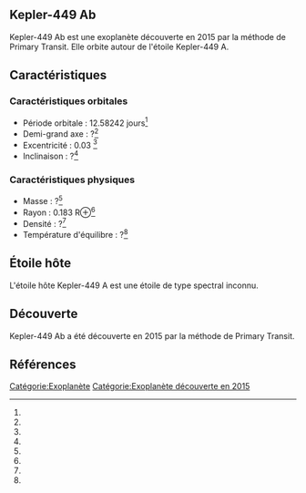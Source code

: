 == Kepler-449 Ab ==

{{Infobox Exoplanète
| nom = Kepler-449 Ab
| image = 
| légende = 
| étoile = Kepler-449 A
| constellation = 
| ascension_droite = 
| déclinaison = 
| distance = ?
| type_spectral = ?
| masse = ?<ref></ref>
| rayon = 0.183 R⊕<ref></ref>
| densité = ?<ref></ref>
| gravité = ?<ref></ref>
| température = ?<ref></ref>
| période = 12.58242 j<ref></ref>
| demi_grand_axe = ?<ref></ref>
| excentricité = 0.03 <ref></ref>
| inclinaison = ?<ref></ref>
| méthode_découverte = Primary Transit
| date_découverte = 2015
| statut = Confirmée
}}

Kepler-449 Ab est une exoplanète découverte en 2015 par la méthode de Primary Transit. Elle orbite autour de l'étoile Kepler-449 A.

== Caractéristiques ==

=== Caractéristiques orbitales ===
* Période orbitale : 12.58242 jours<ref></ref>
* Demi-grand axe : ?<ref></ref>
* Excentricité : 0.03 <ref></ref>
* Inclinaison : ?<ref></ref>

=== Caractéristiques physiques ===
* Masse : ?<ref></ref>
* Rayon : 0.183 R⊕<ref></ref>
* Densité : ?<ref></ref>
* Température d'équilibre : ?<ref></ref>

== Étoile hôte ==

{{Infobox Étoile
| nom = Kepler-449 A
| image = 
| légende = 
| constellation = 
| ascension_droite = 
| déclinaison = 
| distance = ?
| type_spectral = ?
| magnitude_absolue = 
| magnitude_apparente = 
| masse = ?<ref></ref>
| rayon = ?<ref></ref>
| température = ?<ref></ref>
| métallicité = ?<ref></ref>
| âge = ?<ref></ref>
}}

L'étoile hôte Kepler-449 A est une étoile de type spectral inconnu.

== Découverte ==

Kepler-449 Ab a été découverte en 2015 par la méthode de Primary Transit.

== Références ==
<references />

[[Catégorie:Exoplanète]]
[[Catégorie:Exoplanète découverte en 2015]]
